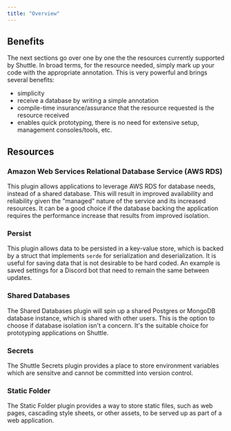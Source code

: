 ```yaml
---
title: "Overview"
---
```


## Benefits

The next sections go over one by one the the resources currently supported by Shuttle. In broad terms, for the resource needed, simply mark up your code with the appropriate annotation. This is very powerful and brings several benefits:

- simplicity
- receive a database by writing a simple annotation
- compile-time insurance/assurance that the resource requested is the resource received
- enables quick prototyping, there is no need for extensive setup, management consoles/tools, etc.

## Resources

### Amazon Web Services Relational Database Service (AWS RDS)

This plugin allows applications to leverage AWS RDS for database needs, instead of a shared database. This will result in improved availability and reliability given the "managed" nature of the service and its increased resources. It can be a good choice if the database backing the application requires the performance increase that results from improved isolation. 

### Persist

This plugin allows data to be persisted in a key-value store, which is backed by a struct that implements `serde` for serialization and deserialization. It is useful for saving data that is not desirable to be hard coded. An example is saved settings for a Discord bot that need to remain the same between updates.

### Shared Databases

The Shared Databases plugin will spin up a shared Postgres or MongoDB database instance, which is shared with other users.  This is the option to choose if database isolation isn't a concern. It's the suitable choice for prototyping applications on Shuttle.

### Secrets

The Shuttle Secrets plugin provides a place to store environment variables which are sensitve and cannot be committed into version control.

### Static Folder

The Static Folder plugin provides a way to store static files, such as web pages, cascading style sheets, or other assets, to be served up as part of a web application.